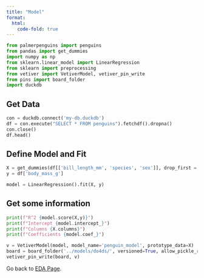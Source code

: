 ```yaml
---
title: "Model"
format:
  html:
    code-fold: true
---
```



```python
from palmerpenguins import penguins
from pandas import get_dummies
import numpy as np
from sklearn.linear_model import LinearRegression
from sklearn import preprocessing
from vetiver import VetiverModel, vetiver_pin_write
from pins import board_folder
import duckdb
```

## Get Data


```python
con = duckdb.connect('my-db.duckdb')
df = con.execute("SELECT * FROM penguins").fetchdf().dropna()
con.close()
df.head()
```

## Define Model and Fit


```python
X = get_dummies(df[['bill_length_mm', 'species', 'sex']], drop_first = True)
y = df['body_mass_g']

model = LinearRegression().fit(X, y)
```

## Get some information


```python
print(f"R^2 {model.score(X,y)}")
print(f"Intercept {model.intercept_}")
print(f"Columns {X.columns}")
print(f"Coefficients {model.coef_}")
```

```python
v = VetiverModel(model, model_name='penguin_model', prototype_data=X)
board = board_folder('../models/do4ds/', versioned=True, allow_pickle_read=True)
vetiver_pin_write(board, v)
```

Go back to [EDA Page](eda.qmd).